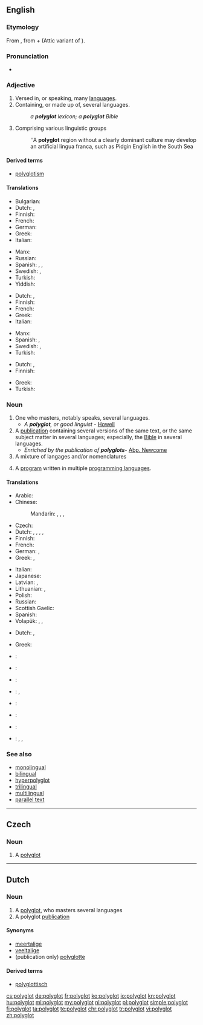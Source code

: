 ==English==

===Etymology===
From {{etyl|grc|en}} {{term|πολύγλωττος||lang=grc|tr=poluglōttos|many-tongued, polyglot|sc=polytonic}}, from {{term|πολύς||tr=polus|lang=grc|many|sc=polytonic}} + {{term|γλῶττα||lang=grc|tr=glōtta|tongue, language|sc=polytonic}} (Attic variant of {{l|grc|γλῶσσα|tr=glōssa|sc=polytonic}}).

===Pronunciation===
* {{IPA|/pɒliːɡlɒt/}}

===Adjective===
{{en-adj|?}}

# Versed in, or speaking, many [[language]]s.
# Containing, or made up of, several languages.
#: ''a '''polyglot''' lexicon; a '''polyglot''' Bible''
# Comprising various linguistic groups
#: ''A '''polyglot''' region without a clearly dominant culture may develop an artificial lingua franca, such as Pidgin English in the South Sea

====Derived terms====
* [[polyglotism]]

====Translations====
{{trans-top|Versed in, or speaking, many languages}}
* Bulgarian: {{t-|bg|полиглот|m|tr=poliglot|sc=Cyrl}}
* Dutch: {{t+|nl|meertalig}}, {{t+|nl|polyglot}}
* Finnish: {{t+|fi|monikielinen}}
* French: {{t+|fr|polyglotte}}
* German: {{t+|de|mehrsprachig}}
* Greek: {{t+|el|πολύγλωσσος|m|tr=polýglossos}}
* Italian: {{t+|it|poliglotta|m|f}}
{{trans-mid}}
* Manx: {{t-|gv|yl-çhengagh}}
* Russian: {{t+|ru|многоязычный|tr=mnogojazýčnyj}}
* Spanish: {{t+|es|poligloto}}, {{t+|es|polígloto}}, {{t+|es|polígloto|m}}
* Swedish: {{t+|sv|flerspråkig}}, {{t+|sv|polyglott}}
* Turkish: {{t+|tr|çokdilli}}
* Yiddish: {{t-|yi|בעל-לשון|tr=bal-lo'shn|sc=Hebr}}
{{trans-bottom}}

{{trans-top|Containing, or made up of, several languages}}
* Dutch: {{t+|nl|meertalig}}, {{t+|nl|polyglot}}
* Finnish: {{t+|fi|monikielinen}}
* French: {{t+|fr|polyglotte}}
* Greek: {{t+|el|πολύγλωσσος|m|tr=polýglossos}}
* Italian: {{t+|it|poliglotta|m|f}}
{{trans-mid}}
* Manx: {{t-|gv|yl-çhengagh}}
* Spanish: {{t+|es|poligloto}}, {{t+|es|polígloto|m}}
* Swedish: {{t+|sv|flerspråkig}}, {{t+|sv|polyglott}}
* Turkish: {{t+|tr|çokdilli}}
{{trans-bottom}}

{{trans-top|Comprising various linguistic groups}}
* Dutch: {{t-|nl|veeltalig}}, {{t+|nl|polyglot}}
* Finnish: {{t+|fi|monikielinen}}
{{trans-mid}}
* Greek: {{t+|el|πολύγλωσσος|m|tr=polýglossos}}
* Turkish: {{t-|tr|çokdil}}
{{trans-bottom}}

===Noun===
{{en-noun}}

# One who masters, notably speaks, several languages.
#* ''A '''polyglot''', or good linguist'' - [[Howell]]
# A [[publication]] containing several versions of the same text, or the same subject matter in several languages; especially, the [[Bible]] in several languages.
#* ''Enriched by the publication of '''polyglots''' ''- [[Abp. Newcome]]
# A mixture of langages and/or nomenclatures
# {{context|programming|lang=en}} A [[program]] written in multiple [[programming language]]s.

====Translations====
{{trans-top|one who masters, notably speaks, several languages}}
* Arabic: {{t-|ar|مزيج من اللغات|m|tr=maziij min al-lughaat}}
* Chinese:
*: Mandarin: {{t|cmn|通曉數種語言的人|sc=Hani}}, {{t|cmn|通晓数种语言的人|tr=tōngxiǎo-shùzhǒng-yǔyán-de-rén|sc=Hani}}, {{t|cmn|通數國語文的人|sc=Hani}}, {{t|cmn|通数国语文的人|tr=tōng-shùguó-yǔwén-de-rén|sc=Hani}}
* Czech: {{t+|cs|polyglot|m}}
* Dutch: {{t+|nl|meertalige|m}}, {{t+|nl|polyglot|m}}, {{t-|nl|veeltalige|m}}, {{t-|nl|talenkenner|m}}, {{t+|nl|polyglot}}
* Finnish: {{t-|fi|kielitaituri}}
* French: {{t+|fr|polyglotte|m|f}}
* German: {{t-|de|Polyglotter|m}}, {{t-|de|Polyglotte|f}}
* Greek: {{t+|el|γλωσσομαθής}}, {{t+|el|πολύγλωσσος|m|tr=polýglossos}}
{{trans-mid}}
* Italian: {{t+|it|poliglotta|m|f}}
* Japanese: {{t-|ja|多言語話者|tr=たげんごわしゃ, tagengo-washa}}
* Latvian: {{t-|lv|poliglots|m}}, {{t-|lv|poliglote|f}}
* Lithuanian: {{t-|lt|poliglotas|m}}, {{t-|lt|poliglotė|f}}
* Polish: {{t+|pl|poliglota|m}}
* Russian: {{t+|ru|полиглот|m|tr=poliglót}}
* Scottish Gaelic: {{t-|gd|ioma-chànanach|m}}
* Spanish: {{t+|es|políglota|m|f}}
* Volapük: {{qualifier|male or female}} {{t+|vo|polüglot}}, {{qualifier|male}} {{t-|vo|hipolüglot}}, {{qualifier|female}} {{t-|vo|jipolüglot}}
{{trans-bottom}}

{{trans-top|publication containing several versions of the same}}
* Dutch: {{t-|nl|polyglotte|m|f}}, {{t+|nl|polyglot|m}}
{{trans-mid}}
* Greek: {{t+|el|πολύγλωσσος|m|tr=polýglossos}}
{{trans-bottom}}

{{checktrans-top}}
* {{ttbc|eu}}: {{t-|eu|eleaskodun}}
* {{ttbc|eo}}: {{t-|eo|poligloto}}
* {{ttbc|fr}}: {{t+|fr|polyglotte|m|f}}
* {{ttbc|de}}: {{t-|de|Sprachenkundiger|m}}, {{t-|de|Sprachenkundige|f}}
{{trans-mid}}
* {{ttbc|he}}: {{t-|he|רב־לשוני|sc=Hebr}}
* {{ttbc|pt}}: {{t+|pt|poliglota|m|f}}
* {{ttbc|es}}: {{t+|es|políglota|m}}
* {{ttbc|sv}}: {{qualifier|1}} {{tø|sv|[[flerspråkig]] [[person]]|c}} <!-- was "[[flerspråkig]] [[person]]" -->, {{qualifier|2}} {{tø|sv|[[flerspråkig]] [[bok]]|c}} <!-- was "[[flerspråkig]] [[bok]]" - assumed sum-of-parts; if an idiom, remove the embedded wikilinks to the individual words. see [[User:Kephir/gadgets/xte#Translation_fixing]] -->, {{qualifier|1, 2}} {{t+|sv|polyglott|c}}
{{trans-bottom}}

===See also===
* [[monolingual]]
* [[bilingual]]
* [[hyperpolyglot]]
* [[trilingual]]
* [[multilingual]]
* [[parallel text]]

----

==Czech==

===Noun===
{{cs-noun|g=m}}

# {{sense|person}} A [[#English|polyglot]]

----

==Dutch==

===Noun===
{{nl-noun|m|polyglotten|polyglotje}}

# A [[#English|polyglot]], who masters several languages
# A polyglot [[publication]]

====Synonyms====
* [[meertalige]] {{g|m}}
* [[veeltalige]] {{g|m}}
* (publication only) [[polyglotte]] {{g|m|f}}

====Derived terms====
* [[polyglottisch]]

[[cs:polyglot]]
[[de:polyglot]]
[[fr:polyglot]]
[[ko:polyglot]]
[[io:polyglot]]
[[kn:polyglot]]
[[hu:polyglot]]
[[ml:polyglot]]
[[my:polyglot]]
[[nl:polyglot]]
[[pl:polyglot]]
[[simple:polyglot]]
[[fi:polyglot]]
[[ta:polyglot]]
[[te:polyglot]]
[[chr:polyglot]]
[[tr:polyglot]]
[[vi:polyglot]]
[[zh:polyglot]]